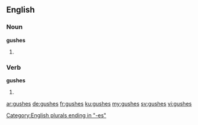 ==English==

===Noun===
'''gushes'''

# {{plural of|gush}}

===Verb===
'''gushes'''

# {{third-person singular of|gush}}

[[Category:English plurals ending in "-es"]]

[[ar:gushes]]
[[de:gushes]]
[[fr:gushes]]
[[ku:gushes]]
[[my:gushes]]
[[sv:gushes]]
[[vi:gushes]]